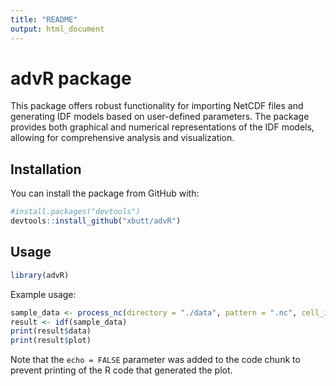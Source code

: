 ```yaml
---
title: "README"
output: html_document
---
```


# advR package

This package offers robust functionality for importing NetCDF files and generating IDF models based on user-defined parameters. The package provides both graphical and numerical representations of the IDF models, allowing for comprehensive analysis and visualization.

## Installation

You can install the package from GitHub with:

```r
#install.packages("devtools")
devtools::install_github("xbutt/advR")

```

## Usage

```r
library(advR)
```

Example usage:
```r
sample_data <- process_nc(directory = "./data", pattern = ".nc", cell_ids = c(327, 328, 329))
result <- idf(sample_data)
print(result$data)
print(result$plot)
```



Note that the `echo = FALSE` parameter was added to the code chunk to prevent printing of the R code that generated the plot.
